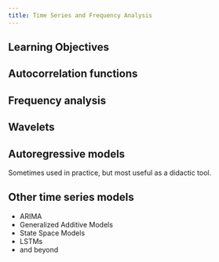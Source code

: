 ```yaml
---
title: Time Series and Frequency Analysis
---
```


## Learning Objectives {.unnumbered}

## Autocorrelation functions

## Frequency analysis

## Wavelets

## Autoregressive models

Sometimes used in practice, but most useful as a didactic tool.

## Other time series models

- ARIMA
- Generalized Additive Models
- State Space Models
- LSTMs
- and beyond